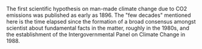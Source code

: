 The first scientific hypothesis on man-made climate change due to CO2 emissions was published as early as 1896. The "few decades" mentioned here is the time elapsed since the formation of a broad consensus amongst scientist about fundamental facts in the matter, roughly in the 1980s, and the establishment of the Intergovernmental Panel on Climate Change in 1988.
